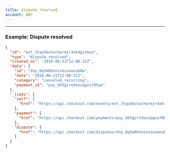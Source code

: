 ```yaml
---
title: dispute_resolved
account: ABC
---
```


---

### Example: Dispute resolved

```json
{
  "id": "evt_3tquhbz5ochermjr4xk4gicmva",
  "type": "dispute_resolved",
  "created_on": "2018-06-21T12:00:31Z",
  "data": {
    "id": "dsp_0q5m8hnnzzezuvwnub0w",
    "date": "2018-06-21T12:00:31Z",
    "category": "canceled_recurring",
    "payment_id": "pay_bb5gzrndxozqqus70hya"
  },
  "_links": {
    "self": {
      "href": "https://api.checkout.com/events/evt_3tquhbz5ochermjr4xk4gicmva"
    },
    "payment": {
      "href": "https://api.checkout.com/payments/pay_bb5gzrndxozqqus70hya"
    },
    "dispute": {
      "href": "https://api.checkout.com/disputes/dsp_0q5m8hnnzzezuvwnub0w"
    }
  }
}
```



